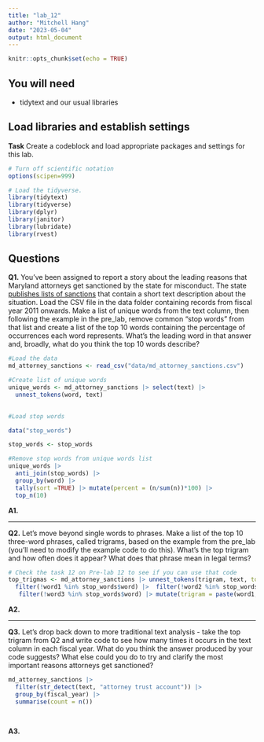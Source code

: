 ```yaml
---
title: "lab_12"
author: "Mitchell Hang"
date: "2023-05-04"
output: html_document
---
```


```r
knitr::opts_chunk$set(echo = TRUE)
```

## You will need

-   tidytext and our usual libraries

## Load libraries and establish settings

**Task** Create a codeblock and load appropriate packages and settings for this lab.

```r
# Turn off scientific notation
options(scipen=999)

# Load the tidyverse.
library(tidytext)
library(tidyverse)
library(dplyr)
library(janitor)
library(lubridate)
library(rvest)
```

## Questions

**Q1.** You've been assigned to report a story about the leading reasons that Maryland attorneys get sanctioned by the state for misconduct. The state [publishes lists of sanctions](https://www.courts.state.md.us/attygrievance/sanctions) that contain a short text description about the situation. Load the CSV file in the data folder containing records from fiscal year 2011 onwards. Make a list of unique words from the text column, then following the example in the pre_lab, remove common "stop words" from that list and create a list of the top 10 words containing the percentage of occurrences each word represents. What's the leading word in that answer and, broadly, what do you think the top 10 words describe?

```r
#Load the data
md_attorney_sanctions <- read_csv("data/md_attorney_sanctions.csv")
```

```r
#Create list of unique words
unique_words <- md_attorney_sanctions |> select(text) |>
  unnest_tokens(word, text) 
  
```

```r
#Load stop words

data("stop_words")

stop_words <- stop_words
```

```r
#Remove stop words from unique words list
unique_words |>
  anti_join(stop_words) |>
  group_by(word) |>
  tally(sort =TRUE) |> mutate(percent = (n/sum(n))*100) |>
  top_n(10)
```

**A1.**

------------------------------------------------------------------------

**Q2.** Let's move beyond single words to phrases. Make a list of the top 10 three-word phrases, called trigrams, based on the example from the pre_lab (you'll need to modify the example code to do this). What's the top trigram and how often does it appear? What does that phrase mean in legal terms?

```r
# Check the task 12 on Pre-lab 12 to see if you can use that code
top_trigmas <- md_attorney_sanctions |> unnest_tokens(trigram, text, token = "ngrams", n = 3) |> separate(trigram, c("word1", "word2", "word3"), sep = " ") |>
  filter(!word1 %in% stop_words$word) |>  filter(!word2 %in% stop_words$word) |>
   filter(!word3 %in% stop_words$word) |> mutate(trigram = paste(word1, word2, word3, sep = " ")) |> group_by(trigram) |> tally(sort = TRUE) |> mutate(percent = (n/sum(n))*100) |> top_n(10)
```

**A2.**

------------------------------------------------------------------------

**Q3.** Let's drop back down to more traditional text analysis - take the top trigram from Q2 and write code to see how many times it occurs in the text column in each fiscal year. What do you think the answer produced by your code suggests? What else could you do to try and clarify the most important reasons attorneys get sanctioned?

```r
md_attorney_sanctions |>
  filter(str_detect(text, "attorney trust account")) |>
  group_by(fiscal_year) |>
  summarise(count = n()) 
  
  

```

**A3.**
